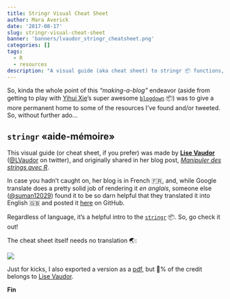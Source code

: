 ```yaml
---
title: Stringr Visual Cheat Sheet
author: Mara Averick
date: '2017-08-17'
slug: stringr-visual-cheat-sheet
banner: 'banners/lvaudor_stringr_cheatsheet.png'
categories: []
tags:
  - R
  - resources
description: "A visual guide (aka cheat sheet) to stringr 📦 functions, by Lise Vaudor."
---
```


So, kinda the whole point of this _“making-a-blog”_ endeavor (aside from getting to play with [Yihui Xie](https://github.com/yihui/)'s super awesome [`blogdown`](https://github.com/rstudio/blogdown) 📦) was to give a more permanent home to some of the resources I've found and/or tweeted. So, without further ado...

## `stringr` «aide-mémoire»

This visual guide (or cheat sheet, if you prefer) was made by [**Lise Vaudor**](https://perso.ens-lyon.fr/lise.vaudor/) ([\@LVaudor](https://twitter.com/lvaudor) on twitter), and originally shared in her blog post, [_Manipuler des strings avec R_](https://perso.ens-lyon.fr/lise.vaudor/manipuler-des-strings-avec-r/). 

In case you hadn't caught on, her blog is in French 🇫🇷, and, while Google translate does a pretty solid job of rendering it _en anglais_, someone else ([\@suman12029](https://twitter.com/suman12029)) found it to be so darn helpful that they translated it into English 🇬🇧 and posted it [here](https://github.com/sumandoc/R-programming-notes/blob/master/strings_in_R.md) on GitHub. 

Regardless of language, it's a helpful intro to the [`stringr`](https://stringr.tidyverse.org/) 📦. So, go check it out!

The cheat sheet itself needs no translation 🌏:

![](https://i.imgur.com/GU9cmbp.png)

Just for kicks, I also exported a version as a [pdf](https://www.dropbox.com/s/cyan9n1ecnvmdl1/lvaudor_stringr.pdf?dl=0), but 💯% of the credit belongs to [Lise Vaudor](https://perso.ens-lyon.fr/lise.vaudor/).

**Fin**